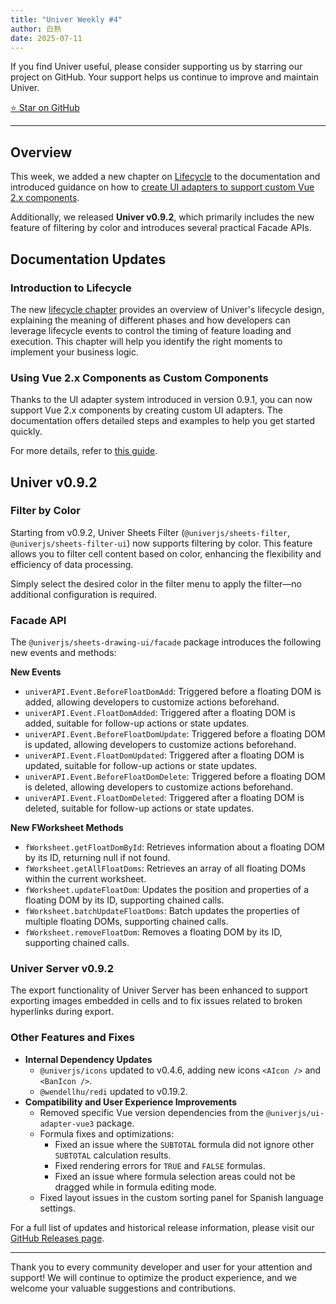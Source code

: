 ```yaml
---
title: "Univer Weekly #4"
author: 白熱
date: 2025-07-11
---
```



If you find Univer useful, please consider supporting us by starring our project on GitHub. Your support helps us continue to improve and maintain Univer.

<a href="https://github.com/dream-num/univer" target="_blank" rel="noopener noreferrer">
  <RainbowButton variant="outline">⭐️ Star on GitHub</RainbowButton>
</a>

---

## Overview

This week, we added a new chapter on [Lifecycle](/guides/sheets/getting-started/life-cycle) to the documentation and introduced guidance on how to [create UI adapters to support custom Vue 2.x components](https://docs.univer.ai/guides/sheets/ui/components#vue-2x).

Additionally, we released **Univer v0.9.2**, which primarily includes the new feature of filtering by color and introduces several practical Facade APIs.

## Documentation Updates

### Introduction to Lifecycle

The new [lifecycle chapter](/guides/sheets/getting-started/life-cycle) provides an overview of Univer's lifecycle design, explaining the meaning of different phases and how developers can leverage lifecycle events to control the timing of feature loading and execution. This chapter will help you identify the right moments to implement your business logic.

### Using Vue 2.x Components as Custom Components

Thanks to the UI adapter system introduced in version 0.9.1, you can now support Vue 2.x components by creating custom UI adapters. The documentation offers detailed steps and examples to help you get started quickly.

For more details, refer to [this guide](https://docs.univer.ai/guides/sheets/ui/components#vue-2x).

## Univer v0.9.2

### Filter by Color

Starting from v0.9.2, Univer Sheets Filter (`@univerjs/sheets-filter`, `@univerjs/sheets-filter-ui`) now supports filtering by color. This feature allows you to filter cell content based on color, enhancing the flexibility and efficiency of data processing.

Simply select the desired color in the filter menu to apply the filter—no additional configuration is required.

### Facade API

The `@univerjs/sheets-drawing-ui/facade` package introduces the following new events and methods:

**New Events**

- `univerAPI.Event.BeforeFloatDomAdd`: Triggered before a floating DOM is added, allowing developers to customize actions beforehand.
- `univerAPI.Event.FloatDomAdded`: Triggered after a floating DOM is added, suitable for follow-up actions or state updates.
- `univerAPI.Event.BeforeFloatDomUpdate`: Triggered before a floating DOM is updated, allowing developers to customize actions beforehand.
- `univerAPI.Event.FloatDomUpdated`: Triggered after a floating DOM is updated, suitable for follow-up actions or state updates.
- `univerAPI.Event.BeforeFloatDomDelete`: Triggered before a floating DOM is deleted, allowing developers to customize actions beforehand.
- `univerAPI.Event.FloatDomDeleted`: Triggered after a floating DOM is deleted, suitable for follow-up actions or state updates.

**New FWorksheet Methods**

- `fWorksheet.getFloatDomById`: Retrieves information about a floating DOM by its ID, returning null if not found.
- `fWorksheet.getAllFloatDoms`: Retrieves an array of all floating DOMs within the current worksheet.
- `fWorksheet.updateFloatDom`: Updates the position and properties of a floating DOM by its ID, supporting chained calls.
- `fWorksheet.batchUpdateFloatDoms`: Batch updates the properties of multiple floating DOMs, supporting chained calls.
- `fWorksheet.removeFloatDom`: Removes a floating DOM by its ID, supporting chained calls.

### Univer Server v0.9.2

The export functionality of Univer Server has been enhanced to support exporting images embedded in cells and to fix issues related to broken hyperlinks during export.

### Other Features and Fixes

- **Internal Dependency Updates**
  - `@univerjs/icons` updated to v0.4.6, adding new icons <AIcon className="inline-flex" /> `<AIcon />` and  <BanIcon className="inline-flex" /> `<BanIcon />`.
  - `@wendellhu/redi` updated to v0.19.2.
- **Compatibility and User Experience Improvements**
  - Removed specific Vue version dependencies from the `@univerjs/ui-adapter-vue3` package.
  - Formula fixes and optimizations:
    - Fixed an issue where the `SUBTOTAL` formula did not ignore other `SUBTOTAL` calculation results.
    - Fixed rendering errors for `TRUE` and `FALSE` formulas.
    - Fixed an issue where formula selection areas could not be dragged while in formula editing mode.
  - Fixed layout issues in the custom sorting panel for Spanish language settings.

For a full list of updates and historical release information, please visit our [GitHub Releases page](https://github.com/dream-num/univer/releases/tag/v0.9.2).

---

Thank you to every community developer and user for your attention and support! We will continue to optimize the product experience, and we welcome your valuable suggestions and contributions.
